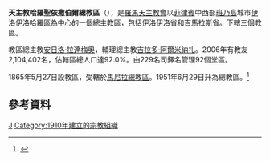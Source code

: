 {{Infobox Roman Catholic diocese
|Roman Catholic Diocese of = 天主教雅羅總教區
|Latin name of diocese = Archidioecesis Iarensis o S. Elisabeth
|image = [[File:Jaro_Cathedral.jpg|250px]]
|caption = 聖母無原罪主教座堂
|location = [[菲律賓|菲律賓]]
|territory = [[伊洛伊洛省|伊洛伊洛省]]和[[吉馬拉斯省|吉馬拉斯省]] 
|population = 2,104,402
|rite = [[罗马礼|罗马礼]]
|patron = [[匈牙利的伊撒伯爾|匈牙利的伊撒伯爾]]
|province = 
|established = 1910年
|cathedral = [[燭光聖母國家聖殿|燭光聖母國家聖殿]]
|co-cathedral =
|leadership = 總主教
|website = 
|pope = 
|patriarch= 
|metropolitan = 安日洛·拉達梅奧
|ordinary = 
|coadjutor archbishop = 
|coadjutor bishop =
|auxiliary = 吉拉多·阿爾米納扎
|emeritus = [[卡爾梅洛·莫雷洛斯|卡爾梅洛·莫雷洛斯]] 
}}

'''天主教哈羅聖依撒伯爾總教區'''（{{lang-la|Archidioecesis Iarensis o S. Elisabeth}}），是[[羅馬天主教會|羅馬天主教會]]以[[菲律賓|菲律賓]]中西部[[班乃島|班乃島]]城市[[伊洛伊洛|伊洛伊洛]]哈羅區為中心的一個總主教區，包括[[伊洛伊洛省|伊洛伊洛省]]和[[吉馬拉斯省|吉馬拉斯省]]。下轄三個教區。

教區總主教[[安日洛·拉達梅奧|安日洛·拉達梅奧]]，輔理總主教[[吉拉多·阿爾米納扎|吉拉多·阿爾米納扎]]。2006年有教友2,104,402名，佔轄區總人口達92.0%。由229名司鐸名管理92個堂區。

1865年5月27日設教區，受轄於[[天主教馬尼拉總教區|馬尼拉總教區]]。1951年6月29日升為總教區。<ref name="">{{cite journal
|journal=[[宗座公報|宗座公報]]
|publisher=梵蒂岡出版社
|date=1952年
|volume=44
|title=E TRIPARTITO DIOECESIS CACERENSIS TERRITORIO DUAE NOVAE DIOECESES ERIGUNTUR, LEGASPIENSIS ET SORSOGONENS1S NOMINE; QUATUOR INSUPER PROVINCIAE ECCLESIASTICAE IN INSULIS PHILIPPINIS CONSTITUUNTUR
|page=163
|url=http://www.vatican.va/archive/aas/documents/AAS%2044%20%5B1952%5D%20-%20ocr.pdf
|access-date=2012-03-03
|archive-date=2020-02-03
|archive-url=https://web.archive.org/web/20200203063447/http://www.vatican.va/archive/aas/documents/AAS%2044%20%5B1952%5D%20-%20ocr.pdf
|dead-url=no
}}</ref>
==參考資料==
{{reflist}}

[[Category:菲律賓天主教教區|J]]
[[Category:1910年建立的宗教組織|Category:1910年建立的宗教組織]]
{{菲律賓天主教教區}}